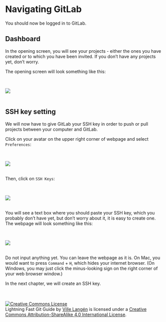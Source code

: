 # Navigating GitLab

You should now be logged in to GitLab.

## Dashboard

In the opening screen, you will see your projects - either the ones you have created or to which you have been invited. If you don't have any projects yet, don't worry.

The opening screen will look something like this:

<br>

![](images/gitlab_opening_screen.png)
<br>
<br>

## SSH key setting

We will now have to give GitLab your SSH key in order to push or pull projects between your computer and GitLab.

Click on your avatar on the upper right corner of webpage and select ```Preferences```:

<br>

![](images/gitlab_preferences.png)
<br>
<br>

Then, click on ```SSH Keys```:

<br>

![](images/gitlab_ssh_keys.png)
<br>
<br>


You will see a text box where you should paste your SSH key, which you probably don't have yet, but don't worry about it, it is easy to create one. The webpage will look something like this:

<br>

![](images/gitlab_ssh_key_field.png)
<br>
<br>

Do not input anything yet. You can leave the webpage as it is. On Mac, you would want to press ```Command``` + ```H```, which hides your internet browser. (On Windows, you may just click the minus-looking sign on the right corner of your web browser window.)

In the next chapter, we will create an SSH key.

<br> <br> <a rel="license" href="http://creativecommons.org/licenses/by-sa/4.0/"><img src="https://i.creativecommons.org/l/by-sa/4.0/88x31.png" alt="Creative Commons License" style="border-width:0"/></a><br />[Lightning Fast Git Guide]{xmlns:dct="http://purl.org/dc/terms/" property="dct:title"} by <a xmlns:cc="http://creativecommons.org/ns#" href="https://vldesign.kapsi.fi/git-guide" property="cc:attributionName" rel="cc:attributionURL">Ville Langén</a> is licensed under a <a rel="license" href="http://creativecommons.org/licenses/by-sa/4.0/">Creative Commons Attribution-ShareAlike 4.0 International License</a>.
